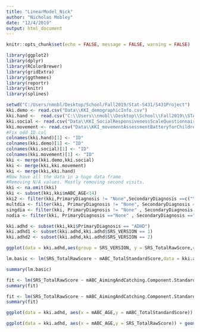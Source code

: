 ```yaml
---
title: "LinearModel_Nick"
author: "Nicholas Mobley"
date: "12/4/2019"
output: html_document
---
```


```r
knitr::opts_chunk$set(echo = FALSE, message = FALSE, warning = FALSE)
```

```r
library(ggplot2)
library(dplyr)
library(RColorBrewer)
library(gridExtra)
library(ggthemes)
library(reportr)
library(knitr)
library(splines)
```


```r
setwd("C:/Users/nmobl/Desktop/School/Fall2019/Stat-S431/S431Project")
kki.demo <- read.csv("Data\\KKI_demographicInfo.csv")
kki.hand <-  read.csv("C:\\Users\\nmobl\\Desktop\\School\\Fall2019\\STAT-S431\\S431Project\\Data\\KKI_handedness.csv")
kki.social <- read.csv("Data\\KKI_SocialResponsivenessScaleQuestionnaire.csv")
kki.movement <- read.csv("Data\\KKI_movementAssessmentBatteryforChildren.csv")
#Fix odd ID col
colnames(kki.hand)[1] <- "ID"
colnames(kki.demo)[1] <- "ID"
colnames(kki.social)[1] <- "ID"
colnames(kki.movement)[1] <- "ID"
kki <- merge(kki.demo,kki.social)
kki <- merge(kki,kki.movement)
kki <- merge(kki,kki.hand)
#Now have all the data in a huge data frame
#Removing N/A values. Mostly removing second visits.
kki <- na.omit(kki)
kki <- subset(kki,kki$mABC_AGE<14)
kki2 <- filter(kki,PrimaryDiagnosis != "None",SecondaryDiagnosis ==c("Yes", "No"))
multdia <- filter(kki, PrimaryDiagnosis != "None", SecondaryDiagnosis =="Yes")
singdia <- filter(kki, PrimaryDiagnosis != "None" , SecondaryDiagnosis == "No")
nodia <- filter(kki, PrimaryDiagnosis =="None" , SecondaryDiagnosis =="No")
```

```r
kki.adhd <- subset(kki,kki$PrimaryDiagnosis == "ADHD")
kki.adhd1 <- subset(kki.adhd,kki.adhd$SRS_VERSION == 1)
kki.adhd2 <- subset(kki.adhd,kki.adhd$SRS_VERSION == 2)
```

```r
ggplot(data = kki.adhd,aes(group = SRS_VERSION, y = SRS_TotalRawScore,colour = SRS_VERSION)) + facet_wrap(~ADHD_Subtype) + geom_boxplot()
```

```r
lm.basic <- lm(SRS_TotalRawScore ~ mABC_TotalStandardScore,data = kki.adhd)
``` 

```r
summary(lm.basic)
```

```r
fit <- lm(SRS_TotalRawScore ~ mABC_AimingAndCatching.Component.StandardScore + mABC_Balance.Component.StandardScore + EdinburghHandedness_Integer + GAI + ADHD_Subtype + Gender + bs(mABC_AGE,knots = 10), data = kki.adhd1)
summary(fit)
```

```r
fit <- lm(SRS_TotalRawScore ~ mABC_AimingAndCatching.Component.StandardScore + mABC_Balance.Component.StandardScore + EdinburghHandedness_Integer + GAI + ADHD_Subtype + Gender + mABC_AGE, data = kki.adhd1)
summary(fit)
```








```r
ggplot(data = kki.adhd, aes(x = mABC_AGE,y = mABC_TotalStandardScore)) + geom_point() + geom_smooth()
```


```r
ggplot(data = kki.adhd, aes(x = mABC_AGE,y = SRS_TotalRawScore)) + geom_point() + geom_smooth()
```





